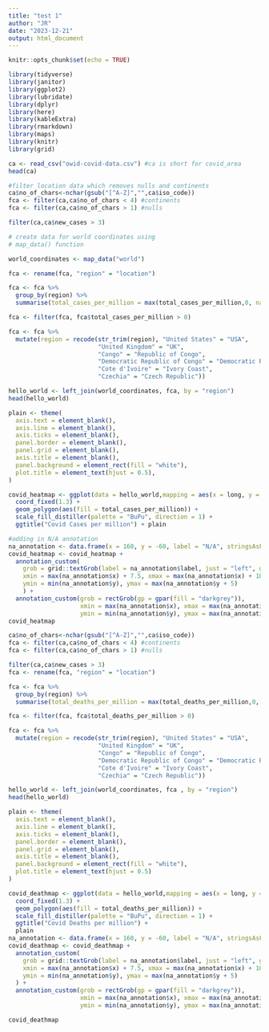 ```yaml
---
title: "test 1"
author: "JR"
date: "2023-12-21"
output: html_document
---
```




```r
knitr::opts_chunk$set(echo = TRUE)
```


```r
library(tidyverse)
library(janitor)
library(ggplot2)
library(lubridate)
library(dplyr)
library(here)
library(kableExtra)
library(rmarkdown)
library(maps)
library(knitr)
library(grid)

ca <- read_csv("owid-covid-data.csv") #ca is short for covid_area
head(ca)

#filter location data which removes nulls and continents
ca$no_of_chars<-nchar(gsub("[^A-Z]","",ca$iso_code))
fca <- filter(ca,ca$no_of_chars < 4) #continents
fca <- filter(ca,ca$no_of_chars > 1) #nulls

filter(ca,ca$new_cases > 3)

# create data for world coordinates using  
# map_data() function

world_coordinates <- map_data("world") 

fca <- rename(fca, "region" = "location")

fca <- fca %>%
  group_by(region) %>%
  summarise(total_cases_per_million = max(total_cases_per_million,0, na.rm =T))

fca <- filter(fca, fca$total_cases_per_million > 0)

fca <- fca %>%
  mutate(region = recode(str_trim(region), "United States" = "USA",
                         "United Kingdom" = "UK",
                         "Congo" = "Republic of Congo",
                         "Democratic Republic of Congo" = "Democratic Republic of the Congo",
                         "Cote d'Ivoire" = "Ivory Coast",
                         "Czechia" = "Czech Republic"))

hello_world <- left_join(world_coordinates, fca, by = "region")
head(hello_world)

plain <- theme(
  axis.text = element_blank(),
  axis.line = element_blank(),
  axis.ticks = element_blank(),
  panel.border = element_blank(),
  panel.grid = element_blank(),
  axis.title = element_blank(),
  panel.background = element_rect(fill = "white"),
  plot.title = element_text(hjust = 0.5),
)

covid_heatmap <- ggplot(data = hello_world,mapping = aes(x = long, y = lat, group = group)) +
  coord_fixed(1.3) +
  geom_polygon(aes(fill = total_cases_per_million)) +
  scale_fill_distiller(palette = "BuPu", direction = 1) +
  ggtitle("Covid Cases per million") + plain

#adding in N/A annotation
na_annotation <- data.frame(x = 160, y = -60, label = "N/A", stringsAsFactors = FALSE)
covid_heatmap <- covid_heatmap +
  annotation_custom(
    grob = grid::textGrob(label = na_annotation$label, just = "left", gp = gpar(fontsize = 6)),
    xmin = max(na_annotation$x) + 7.5, xmax = max(na_annotation$x) + 10,
    ymin = min(na_annotation$y), ymax = max(na_annotation$y + 5)
    ) +
  annotation_custom(grob = rectGrob(gp = gpar(fill = "darkgrey")),
                    xmin = max(na_annotation$x), xmax = max(na_annotation$x) + 5,
                    ymin = min(na_annotation$y), ymax = max(na_annotation$y) + 5)
covid_heatmap

ca$no_of_chars<-nchar(gsub("[^A-Z]","",ca$iso_code))
fca <- filter(ca,ca$no_of_chars < 4) #continents
fca <- filter(ca,ca$no_of_chars > 1) #nulls

filter(ca,ca$new_cases > 3)
fca <- rename(fca, "region" = "location")

fca <- fca %>%
  group_by(region) %>%
  summarise(total_deaths_per_million = max(total_deaths_per_million,0, na.rm =T))

fca <- filter(fca, fca$total_deaths_per_million > 0)

fca <- fca %>%
  mutate(region = recode(str_trim(region), "United States" = "USA",
                         "United Kingdom" = "UK",
                         "Congo" = "Republic of Congo",
                         "Democratic Republic of Congo" = "Democratic Republic of the Congo",
                         "Cote d'Ivoire" = "Ivory Coast",
                         "Czechia" = "Czech Republic"))

hello_world <- left_join(world_coordinates, fca , by = "region")
head(hello_world)

plain <- theme(
  axis.text = element_blank(),
  axis.line = element_blank(),
  axis.ticks = element_blank(),
  panel.border = element_blank(),
  panel.grid = element_blank(),
  axis.title = element_blank(),
  panel.background = element_rect(fill = "white"),
  plot.title = element_text(hjust = 0.5)
)

covid_deathmap <- ggplot(data = hello_world,mapping = aes(x = long, y = lat, group = group)) +
  coord_fixed(1.3) +
  geom_polygon(aes(fill = total_deaths_per_million)) +
  scale_fill_distiller(palette = "BuPu", direction = 1) +
  ggtitle("Covid Deaths per million") +
  plain
na_annotation <- data.frame(x = 160, y = -60, label = "N/A", stringsAsFactors = FALSE)
covid_deathmap <- covid_deathmap +
  annotation_custom(
    grob = grid::textGrob(label = na_annotation$label, just = "left", gp = gpar(fontsize = 6)),
    xmin = max(na_annotation$x) + 7.5, xmax = max(na_annotation$x) + 10,
    ymin = min(na_annotation$y), ymax = max(na_annotation$y + 5)
  ) +
  annotation_custom(grob = rectGrob(gp = gpar(fill = "darkgrey")),
                    xmin = max(na_annotation$x), xmax = max(na_annotation$x) + 5,
                    ymin = min(na_annotation$y), ymax = max(na_annotation$y) + 5)

covid_deathmap
```





